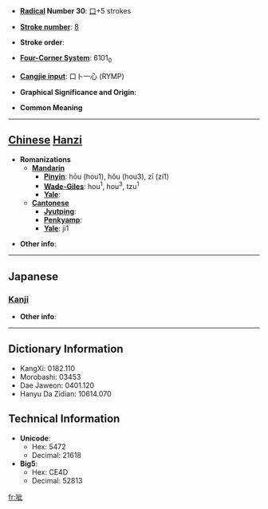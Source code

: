 * '''[[Wiktionary:Chinese radical index| Radical]] Number 30''': [[Wiktionary:Chinese radical index 口|口]]+5 strokes

* '''[[Wiktionary:Chinese total strokes index|Stroke number]]''': [[Wiktionary:Chinese total strokes index 8|8]]

* '''Stroke order''': 

* '''[[Wiktionary:Chinese four corner index|Four-Corner System]]''': 6101<sub>0</sub>

* '''[[Wiktionary:Chinese Cangjie index|Cangjie input]]''': 口卜一心 (RYMP)

* '''Graphical Significance and Origin''': 

* '''Common Meaning'''

----

== [[Chinese]] [[Hanzi]] ==

* '''Romanizations'''
** '''[[Mandarin]]'''
*** '''[[Pinyin]]''': hōu (hou1), hǒu (hou3), zī (zi1)
*** '''[[Wade-Giles]]''': hou<sup>1</sup>, hou<sup>3</sup>, tzu<sup>1</sup>
*** '''[[Yale]]''': 
** '''[[Cantonese]]'''
*** '''[[Jyutping]]''':
*** '''[[Penkyamp]]''': 
*** '''[[Yale]]''': ji1

* '''Other info''': 

----

==Japanese==
===[[Kanji]]===
{{kanji|on readings=[[し]] (shi), [[じ]] (ji), [[い]] (i)|kun readings=}}

* '''Other info''':  

----

== Dictionary Information ==

* KangXi: 0182.110
* Morobashi: 03453
* Dae Jaweon: 0401.120
* Hanyu Da Zidian: 10614.070

== Technical Information ==

* '''Unicode''':
** Hex: 5472
** Decimal: 21618
* '''Big5''':
** Hex: CE4D
** Decimal: 52813

[[fr:呲]]